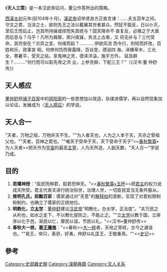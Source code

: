 {{multiple issues|
{{copyedit|time=2015-01-20T15:36:43+00:00}}
{{expert|time=2015-01-20T15:36:43+00:00}}
{{pov|time=2015-01-20T15:36:43+00:00}}
{{unreferenced|time=2015-01-20T15:36:43+00:00}}
}}
{{古籍
| 全名     = 天人三策
| 原名     = 
| 別名     = 贤良对策
| 撰者     = 
| 託名作者 = 
| 編集者   = 董仲舒
| 輯錄者   = 
| 文字     = 漢字
| 國家     = 中國
| 成書年代 = 西汉建元六年
| 注解者   = [[班固|班固]]
| 篇數     = 3篇
| 原書篇數 = 
| 今本篇數 = 
| 卷數     = 
<!-- 未知參數 | 中心思想 = 天人感应，君权神受。 -->
}}
《'''天人三策'''》是一本汉武帝征问，董公作答所出的策略。

[[西漢|西漢]][[太初|太初]]元年(前104年十月)，[[漢武帝|漢武帝]]诏举贤良方正直言谏：……夫五百年之间，守文之君，当涂之士，欲则先王之法以戴翼其世者甚众，然犹不能反，日以仆灭，至后王而后止，岂其所持操或缪而失其统与？固天降命不 查复反，必推之于大衰而后息与？乌乎！凡所为屑屑，夙兴夜寐，务法上古者，又 将无补与？三代受命，其符安在？灾异之变，何缘而起？…………伊欲风流 而令行，刑轻而奸改，百姓和乐，政事宣 昭，何修何饬而膏露降，百谷登，德润四 海，泽臻草木，三光全，寒暑平，受天之祜，享鬼神之灵，德泽洋溢，施乎方外， 延及群生？………“何行而可以彰先帝之洪 业，上参尧舜，下配三王？”（《汉书·董 仲舒传》）

== 天人感应 ==
[[董仲舒|董仲舒]]把[[诸子百家|诸子百家]]中的[[阴阳家|阴阳家]]的一些思想加以改造，杂揉进儒学，再以自然现象加以论证。发展成为〈[[天人感应|天人感应]]〉的学说。

==天人合一==
"天者，万物之祖，万物非天不生。""为人者天也，人为之人本于天，天亦之曾祖父也。""天者，百神之君也。""唯天子受命于天，天下受命于天子"<<[[春秋繁露|春秋繁露]]•为人天者>>把天作为[[宇宙|宇宙]]的最高[[主宰|主宰]]，人为天所造，人副天数，"天人合一"学说乃成。

==目的==
# '''君權神授'''："屈民而伸君，屈君而伸天。"<<[[春秋繁露•玉杯|春秋繁露•玉杯]]>>把[[君主|君主]]的权力说成天所受。君主代表天进行统治俗世，治理人世，一切臣民宜当无条件服从。
# '''推明孔氏，抑黜百家'''：儒家通过对"天意"的[[解释权|解释权]]的垄断，实现了对君权限制和制约，也确立了儒家的正统地位。
# '''明教化，立[[太学|太学]]'''：[[董仲舒|董仲舒]]建议[[汉武帝|汉武帝]]"明教化，办太学，正法度"。"夫万民之从利也，如水之走下，不以教化提防之，不能止之。""立[[太学|太学]]以教于国，立痒序以化于邑，渐民以仁，摩民以谊，节民以礼。"<<汉书•董仲舒传>>
# '''春秋大一统，[[尊王攘夷|尊王攘夷]]'''："<<春秋>>[[大一统|大一统]]者，天地之常经，古今之通谊也。""易王，帝只，表骄，好勇，仲舒以礼匡王，王敬重焉。""<<[[史记|史记]]>>

==參考==
{{reflist}}

[[Category:史部雜史類|Category:史部雜史類]]
[[Category:漢朝典籍|Category:漢朝典籍]]
[[Category:天人关系|Category:天人关系]]